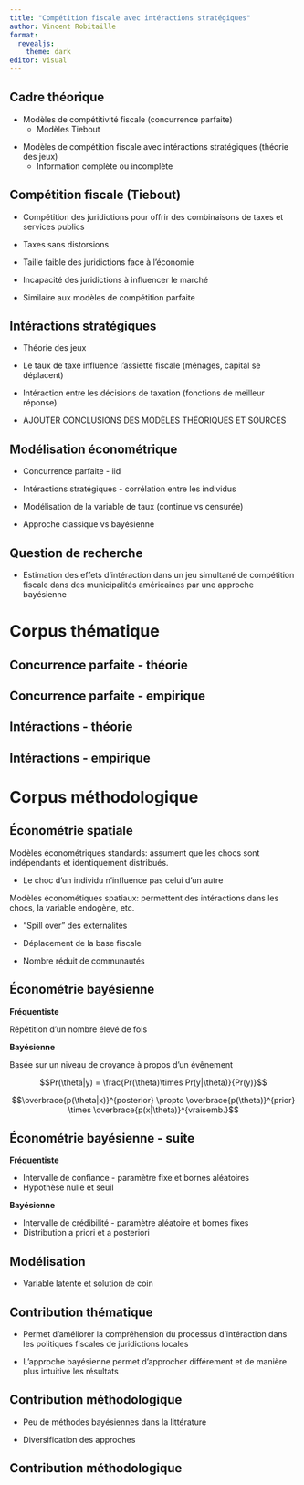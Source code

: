 ```yaml
---
title: "Compétition fiscale avec intéractions stratégiques"
author: Vincent Robitaille
format: 
  revealjs:
    theme: dark
editor: visual
---
```


## Cadre théorique

:::: {.fragment .fade-in}
::: {.fragment .semi-fade-out}
-   Modèles de compétitivité fiscale (concurrence parfaite)
    -   Modèles Tiebout
:::
::::

:::: {.fragment .fade-in}
::: {.fragment .semi-fade-out}
-   Modèles de compétition fiscale avec intéractions stratégiques (théorie des jeux)
    -   Information complète ou incomplète
:::
::::

## Compétition fiscale (Tiebout)

:::: {.fragment .fade-in}
::: {.fragment .semi-fade-out}
-   Compétition des juridictions pour offrir des combinaisons de taxes et services publics
:::
::::

:::: {.fragment .fade-in}
::: {.fragment .semi-fade-out}
-   Taxes sans distorsions
:::
::::

:::: {.fragment .fade-in}
::: {.fragment .semi-fade-out}
-   Taille faible des juridictions face à l'économie
:::
::::

:::: {.fragment .fade-in}
::: {.fragment .semi-fade-out}
-   Incapacité des juridictions à influencer le marché
:::
::::

:::: {.fragment .fade-in}
::: {.fragment .semi-fade-out}
-   Similaire aux modèles de compétition parfaite
:::
::::

## Intéractions stratégiques

:::: {.fragment .fade-in}
::: {.fragment .semi-fade-out}
-   Théorie des jeux
:::
::::

:::: {.fragment .fade-in}
::: {.fragment .semi-fade-out}
-   Le taux de taxe influence l'assiette fiscale (ménages, capital se déplacent)
:::
::::

:::: {.fragment .fade-in}
::: {.fragment .semi-fade-out}
-   Intéraction entre les décisions de taxation (fonctions de meilleur réponse)
:::
::::

:::: {.fragment .fade-in}
::: {.fragment .semi-fade-out}
-   AJOUTER CONCLUSIONS DES MODÈLES THÉORIQUES ET SOURCES
:::
::::

## Modélisation économétrique

:::: {.fragment .fade-in}
::: {.fragment .semi-fade-out}
-   Concurrence parfaite - iid
:::
::::

:::: {.fragment .fade-in}
::: {.fragment .semi-fade-out}
-   Intéractions stratégiques - corrélation entre les individus
:::
::::

:::: {.fragment .fade-in}
::: {.fragment .semi-fade-out}
-   Modélisation de la variable de taux (continue vs censurée)
:::
::::

:::: {.fragment .fade-in}
::: {.fragment .semi-fade-out}
-   Approche classique vs bayésienne
:::
::::

## Question de recherche

-   Estimation des effets d'intéraction dans un jeu simultané de compétition fiscale dans des municipalités américaines par une approche bayésienne

# Corpus thématique

## Concurrence parfaite - théorie

## Concurrence parfaite - empirique

## Intéractions - théorie

## Intéractions - empirique

# Corpus méthodologique

## Économétrie spatiale

:::: {.fragment .fade-in}
::: {.fragment .semi-fade-out}
Modèles économétriques standards: assument que les chocs sont indépendants et identiquement distribués.

-   Le choc d'un individu n'influence pas celui d'un autre
:::
::::

:::: {.fragment .fade-in}
::: {.fragment .semi-fade-out}
Modèles économétiques spatiaux: permettent des intéractions dans les chocs, la variable endogène, etc.
:::
::::

:::: {.fragment .fade-in}
::: {.fragment .semi-fade-out}
-   "Spill over" des externalités
:::
::::

:::: {.fragment .fade-in}
::: {.fragment .semi-fade-out}
-   Déplacement de la base fiscale
:::
::::

:::: {.fragment .fade-in}
::: {.fragment .semi-fade-out}
-   Nombre réduit de communautés
:::
::::

## Économétrie bayésienne

:::: {.fragment .fade-in}
::: {.fragment .semi-fade-out}
**Fréquentiste**

Répétition d'un nombre élevé de fois
:::
::::

:::: {.fragment .fade-in}
::: {.fragment .semi-fade-out}
**Bayésienne**

Basée sur un niveau de croyance à propos d'un évênement
:::
::::

:::: {.fragment .fade-in}
::: {.fragment .semi-fade-out}
$$Pr(\theta|y) = \frac{Pr(\theta)\times Pr(y|\theta)}{Pr(y)}$$

$$\overbrace{p(\theta|x)}^{posterior} \propto \overbrace{p(\theta)}^{prior} \times \overbrace{p(x|\theta)}^{vraisemb.}$$
:::
::::

## Économétrie bayésienne - suite

:::: {.fragment .fade-in}
::: {.fragment .semi-fade-out}
**Fréquentiste**

-   Intervalle de confiance - paramètre fixe et bornes aléatoires
-   Hypothèse nulle et seuil
:::
::::

:::: {.fragment .fade-in}
**Bayésienne**

-   Intervalle de crédibilité - paramètre aléatoire et bornes fixes
-   Distribution a priori et a posteriori
::::

## Modélisation

-   Variable latente et solution de coin

## Contribution thématique

::: {.fragment .fade-in}
::: {.fragment .semi-fade-out}
-   Permet d'améliorer la compréhension du processus d'intéraction dans les politiques fiscales de juridictions locales
:::
:::

::: {.fragment .fade-in}
-   L'approche bayésienne permet d'approcher différement et de manière plus intuitive les résultats
:::

## Contribution méthodologique

::: {.fragment .fade-in}
::: {.fragment .semi-fade-out}
-   Peu de méthodes bayésiennes dans la littérature
:::
:::

::: {.fragment .fade-in}
-   Diversification des approches
:::

## Contribution méthodologique
